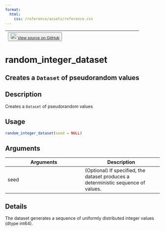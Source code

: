 ```yaml
---
format:
  html:
    css: /reference/assets/reference.css
---
```


| <button class="button"> ![](/reference/assets/GitHub-Mark-32px.png){width="20"} [View source on GitHub](https://github.com/rstudio/tfdatasets//blob/main/R/dataset_methods.R#L1241) </button> |
|:------------------------------:|:--------------------------------------:|

# random_integer_dataset

## Creates a `Dataset` of pseudorandom values

## Description
Creates a `Dataset` of pseudorandom values 


## Usage
```r
random_integer_dataset(seed = NULL) 
```

## Arguments
|Arguments|Description|
|---|---|
| seed | (Optional) If specified, the dataset produces a deterministic sequence of values. |

## Details
The dataset generates a sequence of uniformly distributed integer values (dtype int64). 






